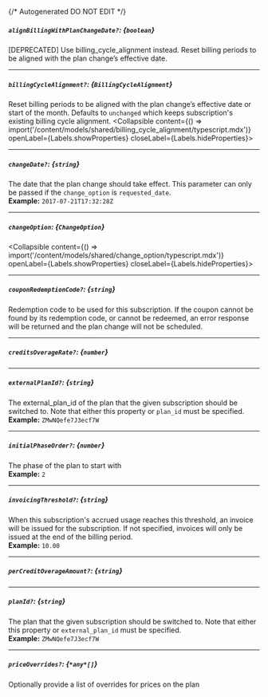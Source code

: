 {/* Autogenerated DO NOT EDIT  */}

##### `alignBillingWithPlanChangeDate?`: *{`boolean`}*
[DEPRECATED] Use billing_cycle_alignment instead. Reset billing periods to be aligned with the plan change’s effective date.

---
##### `billingCycleAlignment?`: *{`BillingCycleAlignment`}*
Reset billing periods to be aligned with the plan change’s effective date or start of the month. Defaults to `unchanged` which keeps subscription's existing billing cycle alignment.
<Collapsible content={() => import('/content/models/shared/billing_cycle_alignment/typescript.mdx')} openLabel={Labels.showProperties} closeLabel={Labels.hideProperties}>
</Collapsible>

---
##### `changeDate?`: *{`string`}*
The date that the plan change should take effect. This parameter can only be passed if the `change_option` is `requested_date`.
<br/>
**Example:** `2017-07-21T17:32:28Z`

---
##### `changeOption`: *{`ChangeOption`}*
<Collapsible content={() => import('/content/models/shared/change_option/typescript.mdx')} openLabel={Labels.showProperties} closeLabel={Labels.hideProperties}>
</Collapsible>

---
##### `couponRedemptionCode?`: *{`string`}*
Redemption code to be used for this subscription. If the coupon cannot be found by its redemption code, or cannot be redeemed, an error response will be returned and the plan change will not be scheduled.

---
##### `creditsOverageRate?`: *{`number`}*

---
##### `externalPlanId?`: *{`string`}*
The external_plan_id of the plan that the given subscription should be switched to. Note that either this property or `plan_id` must be specified.
<br/>
**Example:** `ZMwNQefe7J3ecf7W`

---
##### `initialPhaseOrder?`: *{`number`}*
The phase of the plan to start with
<br/>
**Example:** `2`

---
##### `invoicingThreshold?`: *{`string`}*
When this subscription's accrued usage reaches this threshold, an invoice will be issued for the subscription. If not specified, invoices will only be issued at the end of the billing period.
<br/>
**Example:** `10.00`

---
##### `perCreditOverageAmount?`: *{`string`}*

---
##### `planId?`: *{`string`}*
The plan that the given subscription should be switched to. Note that either this property or `external_plan_id` must be specified.
<br/>
**Example:** `ZMwNQefe7J3ecf7W`

---
##### `priceOverrides?`: *{`*any*[]`}*
Optionally provide a list of overrides for prices on the plan


